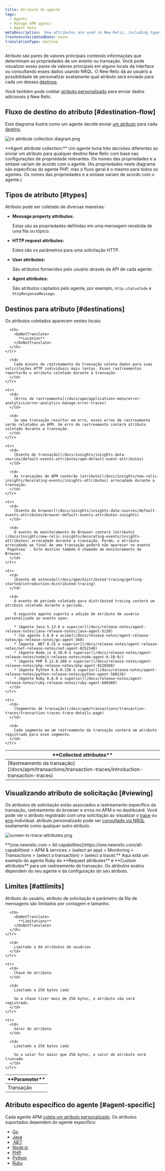 ```yaml
---
title: Atributo do agente
tags:
  - Agents
  - Manage APM agents
  - Agent data
metaDescription: 'How attributes are used in New Relic, including types, destinations, and limits.'
freshnessValidatedDate: never
translationType: machine
---
```




Atributo são pares de valores principais contendo informações que determinam as propriedades de um evento ou transação. Você pode visualizar esses pares de valores principais em alguns locais da interface ou consultando esses dados usando NRQL. O New Relic dá ao usuário a possibilidade de personalizar exatamente qual atributo será enviado para cada um desses [destinos](#destinations).

Você também pode coletar [atributo personalizado](/docs/apm/other-features/attributes/collecting-custom-attributes) para enviar dados adicionais à New Relic.

## Fluxo de destino do atributo [#destination-flow]

Este diagrama ilustra como um agente decide enviar [um atributo](#types) para cada [destino](#destinations).

<img
  title="nr attribute collection diagram.png"
  alt="nr attribute collection diagram.png"
  src={apmAttributeCollectionDiagram}
/>

<figcaption>
  <DoNotTranslate>**Agent attribute collection:**</DoNotTranslate> Um agente toma três decisões diferentes ao enviar um atributo para qualquer destino New Relic com base nas configurações de propriedade relevantes. Os nomes das propriedades e a sintaxe variam de acordo com o agente. (As propriedades neste diagrama são específicas do agente PHP, mas o fluxo geral é o mesmo para todos os agentes. Os nomes das propriedades e a sintaxe variam de acordo com o agente.)
</figcaption>

## Tipos de atributo [#types]

Atributo pode ser coletado de diversas maneiras:

* <DoNotTranslate>**Message property attributes:**</DoNotTranslate>

  Estas são as propriedades definidas em uma mensagem recebida de uma fila ou tópico.

* <DoNotTranslate>**HTTP request attributes:**</DoNotTranslate>

  Estes são os parâmetros para uma solicitação HTTP.

* <DoNotTranslate>**User attributes:**</DoNotTranslate>

  São atributos fornecidos pelo usuário através da API de cada agente.

* <DoNotTranslate>**Agent attributes:**</DoNotTranslate>

  São atributos captados pelo agente; por exemplo, `http.statusCode` e `httpResponseMessage`.

## Destinos para atributo [#destinations]

Os atributos coletados aparecem nestes locais:

<table>
  <thead>
    <tr>
      <th width={200}>
        <DoNotTranslate>
          **Collected attributes**
        </DoNotTranslate>
      </th>

      <th>
        <DoNotTranslate>
          **Location**
        </DoNotTranslate>
      </th>
    </tr>
  </thead>

  <tbody>
    <tr>
      <td>
        [Rastreamento da transação](/docs/apm/transactions/transaction-traces/introduction-transaction-traces)
      </td>

      <td>
        Cada minuto de rastreamento da transação coleta dados para suas solicitações HTTP individuais mais lentas. Esses rastreamentos reportarão o atributo coletado durante a transação.
      </td>
    </tr>

    <tr>
      <td>
        [Erros de rastreamento](/docs/apm/applications-menu/error-analytics/error-analytics-manage-error-traces)
      </td>

      <td>
        Se uma transação resultar em erro, esses erros de rastreamento serão relatados ao APM. Um erro de rastreamento conterá atributo coletado durante a transação.
      </td>
    </tr>

    <tr>
      <td>
        [Evento de transação](/docs/insights/insights-data-sources/default-events-attributes/apm-default-event-attributes)
      </td>

      <td>
        As transações de APM conterão [atributo](/docs/insights/new-relic-insights/decorating-events/insights-attributes) arrecadado durante a transação.
      </td>
    </tr>

    <tr>
      <td>
        [Evento do browser](/docs/insights/insights-data-sources/default-events-attributes/browser-default-events-attributes-insights)
      </td>

      <td>
        O evento de monitoramento do Browser conterá [atributo](/docs/insights/new-relic-insights/decorating-events/insights-attributes) arrecadado durante a transação. Porém, o atributo arrecadado ao final de uma transação poderá não aparecer no evento `PageView` . Este destino também é chamado de monitoramento de Browser.
      </td>
    </tr>

    <tr>
      <td>
        [Evento de extensão](/docs/apm/distributed-tracing/getting-started/introduction-distributed-tracing)
      </td>

      <td>
        O evento de período coletado para distributed tracing conterá um atributo coletado durante o período.

        O seguinte agente suporta a adição de atributo de usuário personalizado ao evento span:

        * [Agente Java 5.13.0 e superior](/docs/release-notes/agent-release-notes/java-release-notes/java-agent-5130)
        * [Go agente 3.6.0 e acima](/docs/release-notes/agent-release-notes/go-release-notes/go-agent-360)
        * [Agente .NET 8.25 e superior](/docs/release-notes/agent-release-notes/net-release-notes/net-agent-8252140)
        * [Agente Node.js 6.10.0 e superior](/docs/release-notes/agent-release-notes/nodejs-release-notes/node-agent-6-10-0/)
        * [Agente PHP 9.12.0.268 e superior](/docs/release-notes/agent-release-notes/php-release-notes/php-agent-9120268)
        * [Agente Python 5.8.0.136 e superior](/docs/release-notes/agent-release-notes/python-release-notes/python-agent-580136)
        * [Agente Ruby 6.8.0 e superior](/docs/release-notes/agent-release-notes/ruby-release-notes/ruby-agent-680360)
      </td>
    </tr>

    <tr>
      <td>
        [Segmentos de transação](/docs/apm/transactions/transaction-traces/transaction-traces-trace-details-page)
      </td>

      <td>
        Cada segmento em um rastreamento da transação conterá um atributo registrado para esse segmento.
      </td>
    </tr>
  </tbody>
</table>

## Visualizando atributo de solicitação [#viewing]

Os atributos de solicitação estão associados a rastreamento específico da transação, rastreamento do browser e erros no APM e no dashboard. Você pode ver o atributo registrado com uma solicitação ao visualizar o [trace](/docs/apm/transactions/transaction-traces/introduction-transaction-traces#find-view) ou [erro](/docs/apm/applications-menu/error-analytics/error-analytics-explore-events-behind-errors) individual. atributo personalizado pode ser [consultado via NRQL](/docs/insights/nrql-new-relic-query-language/nrql-resources/nrql-syntax-components-functions#syntax) exatamente como qualquer outro atributo.

<img
  title="screen-tx-trace-attributes.png"
  alt="screen-tx-trace-attributes.png"
  src={apmRequestAttributes}
/>

<figcaption>
  <DoNotTranslate>**[one.newrelic.com > All capabilities](https://one.newrelic.com/all-capabilities) > APM & services > (select an app) > Monitoring > Transactions > (select a transaction) > (select a trace):**</DoNotTranslate> Aqui está um exemplo do agente Ruby do <DoNotTranslate>**Request attributes**</DoNotTranslate> e <DoNotTranslate>**Custom attributes**</DoNotTranslate> para um rastreamento da transação. Os atributos exatos dependem do seu agente e da configuração do seu atributo.
</figcaption>

## Limites [#attlimits]

Atributo do usuário, atributo de solicitação e parâmetro da fila de mensagens são limitados por contagem e tamanho.

<table>
  <thead>
    <tr>
      <th width={200}>
        <DoNotTranslate>
          **Parameter**
        </DoNotTranslate>
      </th>

      <th>
        <DoNotTranslate>
          **Limitations**
        </DoNotTranslate>
      </th>
    </tr>
  </thead>

  <tbody>
    <tr>
      <td>
        Transação
      </td>

      <td>
        Limitado a 64 atributos de usuários
      </td>
    </tr>

    <tr>
      <td>
        Chave de atributo
      </td>

      <td>
        Limitado a 256 bytes cada

        Se a chave tiver mais de 256 bytes, o atributo não será registrado.
      </td>
    </tr>

    <tr>
      <td>
        Valor do atributo
      </td>

      <td>
        Limitado a 256 bytes cada

        Se o valor for maior que 256 bytes, o valor do atributo será truncado.
      </td>
    </tr>
  </tbody>
</table>

## Atributo específico do agente [#agent-specific]

Cada agente APM [coleta um atributo personalizado](/docs/agents/manage-apm-agents/agent-data/collect-custom-attributes). Os atributos suportados dependem do agente específico:

* [Go](/docs/agents/go-agent/instrumentation/go-agent-attributes)
* [Java](/docs/agents/java-agent/attributes/enabling-disabling-attributes-java)
* [.NET](/docs/agents/net-agent/attributes/net-agent-attributes)
* [Node.js](/docs/agents/nodejs-agent/attributes/nodejs-agent-attributes)
* [PHP](/docs/agents/php-agent/attributes/php-agent-attributes)
* [Python](/docs/agents/python-agent/attributes/python-agent-attributes)
* [Ruby](/docs/agents/ruby-agent/attributes/ruby-agent-attributes)